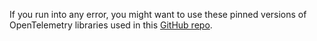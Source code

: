 

<Admonition>

If you run into any error, you might want to use these pinned versions of OpenTelemetry libraries used in this <a href = "https://github.com/SigNoz/sample-NestJs-app/blob/master/package.json" rel="noopener noreferrer nofollow" target="_blank">GitHub repo</a>.

</Admonition>